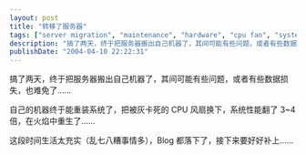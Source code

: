```yaml
---
layout: post
title: "转移了服务器"
tags: ["server migration", "maintenance", "hardware", "cpu fan", "system performance", "life update", "blog"]
description: "搞了两天，终于把服务器搬出自己机器了，其间可能有些问题，或者有些数据损失，也难免了…… 自己的机器终于能重装系统了，把被灰卡死的 CPU 风扇换下，系统性能翻了 3~4 倍，在火焰中重生了…… 这段时间生活太充实（乱七八糟事情多），Blog 都落下了，接下来要好好补上……"
publishDate: "2004-04-10 22:22:31"
---
```


搞了两天，终于把服务器搬出自己机器了，其间可能有些问题，或者有些数据损失，也难免了……

自己的机器终于能重装系统了，把被灰卡死的 CPU 风扇换下，系统性能翻了 3~4 倍，在火焰中重生了……

这段时间生活太充实（乱七八糟事情多），Blog 都落下了，接下来要好好补上……
